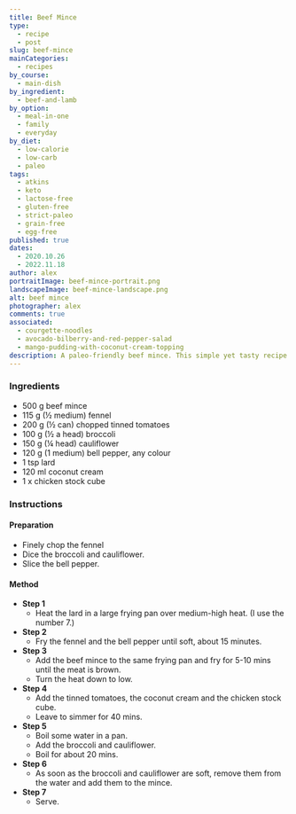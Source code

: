 ```yaml
---
title: Beef Mince
type:
  - recipe
  - post
slug: beef-mince
mainCategories: 
  - recipes
by_course:
  - main-dish
by_ingredient:
  - beef-and-lamb
by_option:
  - meal-in-one
  - family
  - everyday
by_diet:
  - low-calorie
  - low-carb
  - paleo
tags: 
  - atkins
  - keto
  - lactose-free
  - gluten-free
  - strict-paleo
  - grain-free
  - egg-free
published: true
dates: 
  - 2020.10.26
  - 2022.11.18
author: alex
portraitImage: beef-mince-portrait.png
landscapeImage: beef-mince-landscape.png
alt: beef mince
photographer: alex
comments: true
associated: 
  - courgette-noodles
  - avocado-bilberry-and-red-pepper-salad
  - mango-pudding-with-coconut-cream-topping 
description: A paleo-friendly beef mince. This simple yet tasty recipe is made with only vegetables, meat, stock and coconut cream. Keep it plain or serve it with courgette noodles as a healthier version of 'spag bol'.
---
```


<Ingredients>

### Ingredients
    
  - 500 g beef mince 
  - 115 g (½ medium) fennel 
  - 200 g (½ can) chopped tinned tomatoes
  - 100 g (½ a head) broccoli
  - 150 g (¼ head) cauliflower
  - 120 g (1 medium) bell pepper, any colour
  - 1 tsp lard
  - 120 ml coconut cream
  - 1 x chicken stock cube

</Ingredients>

<Instructions>

### Instructions

#### Preparation

  - Finely chop the fennel
  - Dice the broccoli and cauliflower.
  - Slice the bell pepper.

#### Method

  - **Step 1**
    - Heat the lard in a large frying pan over medium-high heat. (I use the number 7.)
  - **Step 2**
    - Fry the fennel and the bell pepper until soft, about 15 minutes.
  - **Step 3**
    - Add the beef mince to the same frying pan and fry for 5-10 mins until the meat is brown.
    - Turn the heat down to low.
  - **Step 4**
    - Add the tinned tomatoes, the coconut cream and the chicken stock cube.
    - Leave to simmer for 40 mins.
  - **Step 5** 
    - Boil some water in a pan.
    - Add the broccoli and cauliflower.
    - Boil for about 20 mins.
  - **Step 6**
    - As soon as the broccoli and cauliflower are soft, remove them from the water and add them to the mince.
  - **Step 7**
    - Serve.

</Instructions>